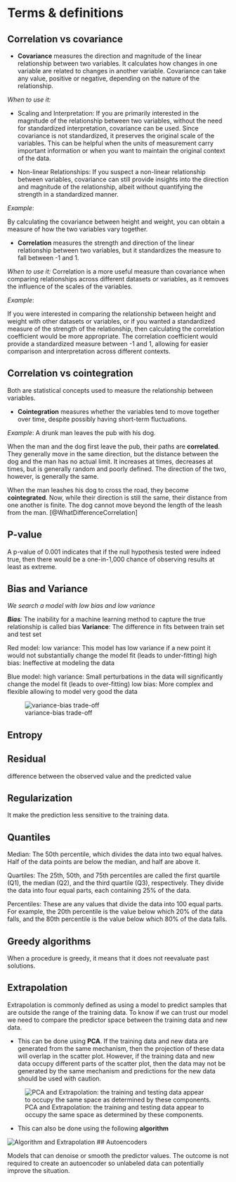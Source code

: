 # Terms & definitions

## Correlation vs covariance

-   **Covariance** measures the direction and magnitude of the linear relationship between two variables. It calculates how changes in one variable are related to changes in another variable. Covariance can take any value, positive or negative, depending on the nature of the relationship.

*When to use it:* 

-   Scaling and Interpretation: If you are primarily interested in the magnitude of the relationship between two variables, without the need for standardized interpretation, covariance can be used. Since covariance is not standardized, it preserves the original scale of the variables. This can be helpful when the units of measurement carry important information or when you want to maintain the original context of the data.

-   Non-linear Relationships: If you suspect a non-linear relationship between variables, covariance can still provide insights into the direction and magnitude of the relationship, albeit without quantifying the strength in a standardized manner.

*Example*: 

By calculating the covariance between height and weight, you can obtain a measure of how the two variables vary together. 

-   **Correlation** measures the strength and direction of the linear relationship between two variables, but it standardizes the measure to fall between -1 and 1. 

*When to use it:* Correlation is a more useful measure than covariance when comparing relationships across different datasets or variables, as it removes the influence of the scales of the variables.

*Example*:

If you were interested in comparing the relationship between height and weight with other datasets or variables, or if you wanted a standardized measure of the strength of the relationship, then calculating the correlation coefficient would be more appropriate. The correlation coefficient would provide a standardized measure between -1 and 1, allowing for easier comparison and interpretation across different contexts.


## Correlation vs cointegration

Both are statistical concepts used to measure the relationship between variables.

-   **Cointegration** measures whether the variables tend to move together over time, despite possibly having short-term fluctuations.

*Example*:
A drunk man leaves the pub with his dog.

When the man and the dog first leave the pub, their paths are **correlated**. They generally move in the same direction, but the distance between the dog and the man has no actual limit. It increases at times, decreases at times, but is generally random and poorly defined. The direction of the two, however, is generally the same.

When the man leashes his dog to cross the road, they become **cointegrated**. Now, while their direction is still the same, their distance from one another is finite. The dog cannot move beyond the length of the leash from the man.
[@WhatDifferenceCorrelation]


## P-value

A p-value of 0.001 indicates that if the null hypothesis tested were indeed true, then there would be a one-in-1,000 chance of observing results at least as extreme. 



## Bias and Variance
*We search a model with low bias and low variance*

***Bias**:* The inability for a machine learning method to capture the true relationship is called bias
**Variance**: The difference in fits between train set and test set 

Red model:
  low variance: This model has low variance if a new point it would not substantially change the model fit (leads to under-fitting)
  high bias: Ineffective at modeling the data
  
  
  
Blue model:
  high variance: Small perturbations in the data will significantly change the model fit (leads to over-fitting)
  low bias: More complex and flexible allowing to model very good the data
  
![variance-bias trade-off](Images/Bias and Variance.png)

## Entropy

## Residual

difference between the observed value and the predicted value 

## Regularization 

It make the prediction less sensitive to the training data.

## Quantiles 

Median: The 50th percentile, which divides the data into two equal halves. Half of the data points are below the median, and half are above it.

Quartiles: The 25th, 50th, and 75th percentiles are called the first quartile (Q1), the median (Q2), and the third quartile (Q3), respectively. They divide the data into four equal parts, each containing 25% of the data.

Percentiles: These are any values that divide the data into 100 equal parts. For example, the 20th percentile is the value below which 20% of the data falls, and the 80th percentile is the value below which 80% of the data falls.

## Greedy algorithms

When a procedure is greedy, it means that it does not reevaluate past solutions.


## Extrapolation

Extrapolation is commonly defined as using a model to predict samples that are outside the range of the training data. To know if we can trust our model we need to compare the predictor space between the training data and new data. 

- This can be done using **PCA**. If the training data and new data are generated from the same mechanism, then the projection of these data will overlap in the scatter plot. However, if the training data and new data occupy different parts of the scatter plot, then the data may not be generated by the same mechanism and predictions for the new data should be used with caution.

![PCA and Extrapolation: the training and testing data appear to occupy the same space as determined by these components.](Images/PCA and Extrapolation.png)

- This can also be done using the following **algorithm**

![Algorithm and Extrapolation](Images/Algorithm and Extrapolation.png)
## Autoencoders

Models that can denoise or smooth the predictor values. The outcome is not required to create an autoencoder so unlabeled data can potentially improve the situation.